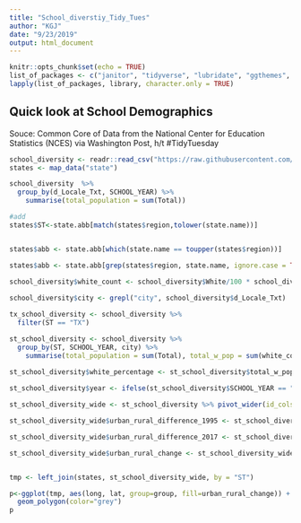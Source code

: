 ```yaml
---
title: "School_diverstiy_Tidy_Tues"
author: "KGJ"
date: "9/23/2019"
output: html_document
---
```



```r
knitr::opts_chunk$set(echo = TRUE)
list_of_packages <- c("janitor", "tidyverse", "lubridate", "ggthemes", "RColorBrewer", "cowplot", "colorspace", "sf", "maps")
lapply(list_of_packages, library, character.only = TRUE)
```


## Quick look at School Demographics

Souce: Common Core of Data from the National Center for Education Statistics (NCES) via Washington Post, h/t #TidyTuesday

```r
school_diversity <- readr::read_csv("https://raw.githubusercontent.com/rfordatascience/tidytuesday/master/data/2019/2019-09-24/school_diversity.csv")
states <- map_data("state")

```


```r
school_diversity  %>%
  group_by(d_Locale_Txt, SCHOOL_YEAR) %>%
    summarise(total_population = sum(Total))
```


```r

#add 
states$ST<-state.abb[match(states$region,tolower(state.name))]


states$abb <- state.abb[which(state.name == toupper(states$region))]

states$abb <- state.abb[grep(states$region, state.name, ignore.case = TRUE)]

school_diversity$white_count <- school_diversity$White/100 * school_diversity$Total
  
school_diversity$city <- grepl("city", school_diversity$d_Locale_Txt)  

tx_school_diversity <- school_diversity %>%
  filter(ST == "TX")

st_school_diversity <- school_diversity %>%
  group_by(ST, SCHOOL_YEAR, city) %>%
    summarise(total_population = sum(Total), total_w_pop = sum(white_count))
  
st_school_diversity$white_percentage <- st_school_diversity$total_w_pop/st_school_diversity$total_population

st_school_diversity$year <- ifelse(st_school_diversity$SCHOOL_YEAR == "1994-1995", 1995, 2017) 

st_school_diversity_wide <- st_school_diversity %>% pivot_wider(id_cols = c(ST,city), names_from = c(year, city) , values_from  = c(total_population,white_percentage))

st_school_diversity_wide$urban_rural_difference_1995 <- st_school_diversity_wide$white_percentage_1995_TRUE - st_school_diversity_wide$white_percentage_1995_FALSE

st_school_diversity_wide$urban_rural_difference_2017 <- st_school_diversity_wide$white_percentage_2017_TRUE - st_school_diversity_wide$white_percentage_2017_FALSE

st_school_diversity_wide$urban_rural_change <- st_school_diversity_wide$urban_rural_difference_2017 - st_school_diversity_wide$urban_rural_difference_1995


tmp <- left_join(states, st_school_diversity_wide, by = "ST")

```


```r

p<-ggplot(tmp, aes(long, lat, group=group, fill=urban_rural_change)) +
  geom_polygon(color="grey")
p

```
